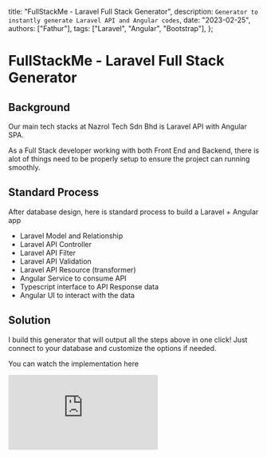   title: "FullStackMe - Laravel Full Stack Generator",
  description: `Generator to instantly generate Laravel API and Angular codes`,
  date: "2023-02-25",
  authors: ["Fathur"],
  tags: ["Laravel", "Angular", "Bootstrap"],
};

# FullStackMe - Laravel Full Stack Generator

## Background

Our main tech stacks at Nazrol Tech Sdn Bhd is Laravel API with Angular SPA.

As a Full Stack developer working with both Front End and Backend, there is alot of things need to be properly setup to ensure the project can running smoothly.

## Standard Process

After database design, here is standard process to build a Laravel + Angular app

- Laravel Model and Relationship
- Laravel API Controller
- Laravel API Filter
- Laravel API Validation
- Laravel API Resource (transformer)
- Angular Service to consume API
- Typescript interface to API Response data
- Angular UI to interact with the data



## Solution

I build this generator that will output all the steps above in one click! Just connect to your database and customize the options if needed.

You can watch the implementation here

<iframe
  className="embed_video"
  width={560}
  height={315}
  src="https://www.youtube.com/embed/hXkDyMNRJNc?si=-NWdxBXLYyg8Q0Mr"
  title="YouTube video player"
  frameBorder={0}
  allow="accelerometer; autoplay; clipboard-write; encrypted-media; gyroscope; picture-in-picture; web-share"
  allowFullScreen=""
/>

## Result

It speed up our Laravel + Angular development by eliminating at least 30% of boilerplate code. Awesome!
